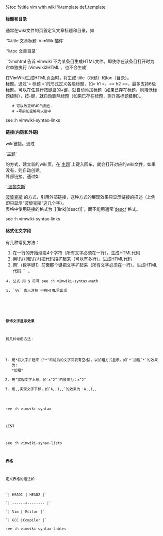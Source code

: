 %toc
%title vim with wiki
%template def_template
==== 标题和目录 ====

通常在wiki文件的页首定义文章标题和目录，如

`%title 文章标题-VimWiki插件`

`%toc 文章目录`

` %nohtml 告诉 vimwiki 不为某条目生成HTML文件。即使你在该条目打开时为它单独执行 :Vimwiki2HTML ，也不会生成`

在VimWiki生成HTML页面时，将生成 title（标题）和toc（目录）。 <br>

标题。通过`= 标题 =`的形式定义各级标题，如= h1 =、== h2 ==，最多支持6级标题。可以在任意行按键盘的+键，就自动添加标题（如果已存在标题，则降低标题级别），按-键，就自动删除标题（如果已存在标题，则升高标题级别）。
    # 可以改变HEAD的颜色.
    # =号前加空格可以居中

see :h vimwiki-syntax-links

====链接(内链和外链)====

wiki链接。通过

`[[主题]]`

的方式，建立新的wiki页。在`[[主题]]`上键入回车，就会打开对应的wiki文件，如果没有，则自动创建。<br>

外部链接。通过如

`[[http://www.berlinix.com | 波黎克斯]]`

[[http://www.berlinix.com | 波黎克斯]]
的方式，引用外部链接，这种方式的展现效果只显示链接的描述（上例即只显示“波黎克斯”这几个字）。<br>

表格中使用链接的格式为 `[[link][descr]]`，而不能用通常`[[link|descr]]`格式。

see :h vimwiki-syntax-links

====格式化文字段====

有几种常见方法：

# 在一行的开始缩进4个字符（所有文字必须在一行）。生成HTML代码<pre>。 see :h vimwiki-syntax-blockquotes
# 用\{\{\{和\}\}\}把代码段扩起来（可以有多行）。生成HTML代码<pre>。 see :h vimwiki-syntax-preformatted
# 用'（数字键1）前面那个键把文字扩起来（所有文字必须在一行）。生成HTML代码 `<code>` 。 
# 公式 用 $ 符号 see :h vimwiki-syntax-math
# `%%` 表示注释 不在HTML里出现

{{{class="brush: python" >
 def hello(world):
     for x in range(10):
         print("Hello {0} number {1}".format(world, x))
}}}


====修饰文字显示效果====

有几种常用方法：

# 用*将文字扩起来（"*"和前后的文字间要有空格），以加粗方式显示，如`*`加粗`*`的效果为: *加粗* 
# 用^实现文字上标，如`x^2^`的效果为：x^2^
# 用,,实现文字下标，如`A,,1,,`的效果为：A,,1,,

see :h vimwiki-syntax
==== LIST ====
see :h vimwiki-synax-lists
====表格====

定义表格的语法如：

`| HEAD1 | HEAD2   |`<br>
`| ------+-------- |`<br>
`| Vim   | Editor  |`<br>
`| GCC   |Compiler |`<br>

see :h vimwiki-syntax-tables


